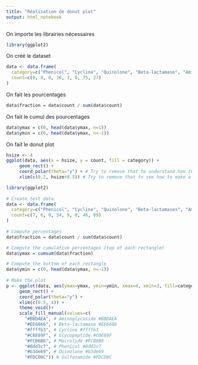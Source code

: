 ```yaml
---
title: "Réalisation de donut plot"
output: html_notebook
---
```


On importe les librairies nécessaires

```r
library(ggplot2)
```


On créé le dataset

```r
data <- data.frame(
  category=c("Phenicol", "Cycline", "Quinolone", "Beta-lactamase", "Aminoglycoside", "MLS", "Sulfonamide_trimethoprim", "Glycopeptide_cycloserine"),
  count=c(0, 8, 0, 16, 3, 0, 75, 27)
)
```

On fait les pourcentages

```r
data$fraction = data$count / sum(data$count)
```

On fait le cumul des pourcentages

```r
data$ymax = c(0, head(data$ymax, n=1))
data$ymin = c(0, head(data$ymax, n=-1))
```

On fait le donut plot

```r
hsize <- 4
ggplot(data, aes(x = hsize, y = count, fill = category)) +
     geom_rect() +
     coord_polar(theta="y") + # Try to remove that to understand how the chart is built initially
     xlim(c(0.2, hsize+0.5)) # Try to remove that to see how to make a pie chart
```


```r
library(ggplot2)
 
# Create test data.
data <- data.frame(
  category=c("Phenicol", "Cycline", "Quinolone", "Beta-lactamases", "Aminoside", "MLS", "Sulfonamide/Trimethoprim", "Glycopeptide/Cycloserine"),
  count=c(7, 6, 0, 54, 9, 0, 46, 89)
)
 
# Compute percentages
data$fraction = data$count / sum(data$count)

# Compute the cumulative percentages (top of each rectangle)
data$ymax = cumsum(data$fraction)

# Compute the bottom of each rectangle
data$ymin = c(0, head(data$ymax, n=-1))
 
# Make the plot
p <- ggplot(data, aes(ymax=ymax, ymin=ymin, xmax=4, xmin=3, fill=category)) +
     geom_rect() +
     coord_polar(theta="y") +
     xlim(c(0.5, 4)) +
     theme_void()+
     scale_fill_manual(values=c(
       "#BBDAEA", # Aminoglycoside #BBDAEA
       "#EE6666", # Beta-lactamase #EE6666
       "#ffffb3", # Cycline #ffffb3
       "#C0E69F", # Glycopeptide #C0E69F
       "#FCB6B6", # Macrolide #FCB6B6
       "#8dd3c7", # Phenicol #8dd3c7
       "#b3de69", # Quinolone #b3de69
       "#FDCD8C")) # Sulfonamide #FDCD8C
```
